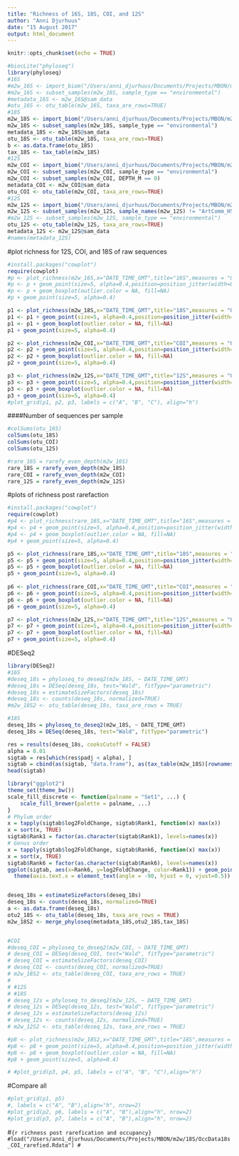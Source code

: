 ```yaml
---
title: "Richness of 16S, 18S, COI, and 12S"
author: "Anni Djurhuus"
date: "15 August 2017"
output: html_document
---
```


```r
knitr::opts_chunk$set(echo = TRUE)
```

```r
#biocLite("phyloseq")
library(phyloseq)
#16S
#m2w_16S <- import_biom("/Users/anni_djurhuus/Documents/Projects/MBON/m2w/16S/")
#m2w_16S <- subset_samples(m2w_16S, sample_type == "environmental")
#metadata_16S <- m2w_16S@sam_data
#otu_16S <- otu_table(m2w_16S, taxa_are_rows=TRUE)
#18S
m2w_18S <- import_biom("/Users/anni_djurhuus/Documents/Projects/MBON/m2w/18S/M2W_18S_80per_NT_json_obs_md.biom")
m2w_18S <- subset_samples(m2w_18S, sample_type == "environmental")
metadata_18S <- m2w_18S@sam_data
otu_18S <- otu_table(m2w_18S, taxa_are_rows=TRUE)
b <- as.data.frame(otu_18S)
tax_18S <- tax_table(m2w_18S)
#12S
m2w_COI <- import_biom("/Users/anni_djurhuus/Documents/Projects/MBON/m2w/COI/COI_m2w_twostep_json_obs_md.biom")
m2w_COI <- subset_samples(m2w_COI, sample_type == "environmental")
m2w_COI <- subset_samples(m2w_COI, DEPTH_M == 0)
metadata_COI <- m2w_COI@sam_data
otu_COI <- otu_table(m2w_COI, taxa_are_rows=TRUE)
#12S
m2w_12S <- import_biom("/Users/anni_djurhuus/Documents/Projects/MBON/m2w/12S/m2w_12S_MB_20170815_json_obs_md.biom")
m2w_12S <- subset_samples(m2w_12S, sample_names(m2w_12S) != "ArtComm_HS_1" & sample_names(m2w_12S) != "ArtComm_HS_2" & sample_names(m2w_12S) !="ArtComm_HS_3" & sample_names(m2w_12S) !="CB_CANON160925_1" & sample_names(m2w_12S) !="CB_CANON160925_2" & sample_names(m2w_12S) !="CB_CANON160925_3" & sample_names(m2w_12S) !="EB_11.16.16" & sample_names(m2w_12S) !="EB_11.21.16" & sample_names(m2w_12S) !="EB_12.28.16" & sample_names(m2w_12S) !="NTC_pool_1" & sample_names(m2w_12S) !="NTC_pool_2" & sample_names(m2w_12S) !="NTC_pool_3")
#m2w_12S <- subset_samples(m2w_12S, sample_type == "environmental")
otu_12S <- otu_table(m2w_12S, taxa_are_rows=TRUE)
metadata_12S <- m2w_12S@sam_data
#names(metadata_12S)
```

#plot richness for 12S, COI, and 18S of raw sequences
```r
#install.packages("cowplot")
require(cowplot)
#p <- plot_richness(m2w_16S,x="DATE_TIME_GMT",title="16S",measures = "Observed") + theme(axis.title.x=element_blank())
#p <- p + geom_point(size=5, alpha=0.4,position=position_jitter(width=0.1))
#p <- p + geom_boxplot(outlier.color = NA, fill=NA)
#p + geom_point(size=5, alpha=0.4)

p1 <- plot_richness(m2w_18S,x="DATE_TIME_GMT",title="18S",measures = "Observed") + theme(axis.title.x=element_blank())
p1 <- p1 + geom_point(size=5, alpha=0.4,position=position_jitter(width=0.1))
p1 <- p1 + geom_boxplot(outlier.color = NA, fill=NA)
p1 + geom_point(size=5, alpha=0.4)

p2 <- plot_richness(m2w_COI,x="DATE_TIME_GMT",title="COI",measures = "Observed") + theme(axis.title.x=element_blank())
p2 <- p2 + geom_point(size=5, alpha=0.4,position=position_jitter(width=0.1))
p2 <- p2 + geom_boxplot(outlier.color = NA, fill=NA)
p2 + geom_point(size=5, alpha=0.4)

p3 <- plot_richness(m2w_12S,x="DATE_TIME_GMT",title="12S",measures = "Observed") + theme(axis.title.x=element_blank())
p3 <- p3 + geom_point(size=5, alpha=0.4,position=position_jitter(width=0.1))
p3 <- p3 + geom_boxplot(outlier.color = NA, fill=NA)
p3 + geom_point(size=5, alpha=0.4)
#plot_grid(p1, p2, p3, labels = c("A", "B", "C"), align="h")
```

####Number of sequences per sample
```r
#colSums(otu_16S)
colSums(otu_18S)
colSums(otu_COI)
colSums(otu_12S)

#rare_16S = rarefy_even_depth(m2w_16S)
rare_18S = rarefy_even_depth(m2w_18S)
rare_COI = rarefy_even_depth(m2w_COI)
rare_12S = rarefy_even_depth(m2w_12S)

```

#plots of richness post rarefaction
```r
#install.packages("cowplot")
require(cowplot)
#p4 <- plot_richness(rare_16S,x="DATE_TIME_GMT",title="16S",measures = "Observed") + theme(axis.title.x=element_blank())
#p4 <- p4 + geom_point(size=5, alpha=0.4,position=position_jitter(width=0.1))
#p4 <- p4 + geom_boxplot(outlier.color = NA, fill=NA)
#p4 + geom_point(size=5, alpha=0.4)

p5 <- plot_richness(rare_18S,x="DATE_TIME_GMT",title="18S",measures = "Observed") + theme(axis.title.x=element_blank())
p5 <- p5 + geom_point(size=5, alpha=0.4,position=position_jitter(width=0.1))
p5 <- p5 + geom_boxplot(outlier.color = NA, fill=NA)
p5 + geom_point(size=5, alpha=0.4)
 
p6 <- plot_richness(rare_COI,x="DATE_TIME_GMT",title="COI",measures = "Observed") + theme(axis.title.x=element_blank())
p6 <- p6 + geom_point(size=5, alpha=0.4,position=position_jitter(width=0.1))
p6 <- p6 + geom_boxplot(outlier.color = NA, fill=NA)
p6 + geom_point(size=5, alpha=0.4)

p7 <- plot_richness(m2w_12S,x="DATE_TIME_GMT",title="12S",measures = "Observed") + theme(axis.title.x=element_blank())
p7 <- p7 + geom_point(size=5, alpha=0.4,position=position_jitter(width=0.1))
p7 <- p7 + geom_boxplot(outlier.color = NA, fill=NA)
p7 + geom_point(size=5, alpha=0.4)
```


#DESeq2
```r
library(DESeq2)
#16S
#deseq_18s = phyloseq_to_deseq2(m2w_18S, ~ DATE_TIME_GMT)
#deseq_18s = DESeq(deseq_18s, test="Wald", fitType="parametric")
#deseq_18s = estimateSizeFactors(deseq_18s)
#deseq_18s <- counts(deseq_18s, normalized=TRUE)
#m2w_18S2 <- otu_table(deseq_18s, taxa_are_rows = TRUE)

#18S
deseq_18s = phyloseq_to_deseq2(m2w_18S, ~ DATE_TIME_GMT)
deseq_18s = DESeq(deseq_18s, test="Wald", fitType="parametric")

res = results(deseq_18s, cooksCutoff = FALSE)
alpha = 0.01
sigtab = res[which(res$padj < alpha), ]
sigtab = cbind(as(sigtab, "data.frame"), as(tax_table(m2w_18S)[rownames(sigtab), ], "matrix"))
head(sigtab)

library("ggplot2")
theme_set(theme_bw())
scale_fill_discrete <- function(palname = "Set1", ...) {
    scale_fill_brewer(palette = palname, ...)
}
# Phylum order
x = tapply(sigtab$log2FoldChange, sigtab$Rank1, function(x) max(x))
x = sort(x, TRUE)
sigtab$Rank1 = factor(as.character(sigtab$Rank1), levels=names(x))
# Genus order
x = tapply(sigtab$log2FoldChange, sigtab$Rank6, function(x) max(x))
x = sort(x, TRUE)
sigtab$Rank6 = factor(as.character(sigtab$Rank6), levels=names(x))
ggplot(sigtab, aes(x=Rank6, y=log2FoldChange, color=Rank1)) + geom_point(size=6) + 
  theme(axis.text.x = element_text(angle = -90, hjust = 0, vjust=0.5))


deseq_18s = estimateSizeFactors(deseq_18s)
deseq_18s <- counts(deseq_18s, normalized=TRUE)
a <- as.data.frame(deseq_18s)
otu2_18S <- otu_table(deseq_18s, taxa_are_rows = TRUE)
m2w_18S2 <- merge_phyloseq(metadata_18S,otu2_18S,tax_18S)


#COI
#deseq_COI = phyloseq_to_deseq2(m2w_COI, ~ DATE_TIME_GMT)
# deseq_COI = DESeq(deseq_COI, test="Wald", fitType="parametric")
# deseq_COI = estimateSizeFactors(deseq_COI)
# deseq_COI <- counts(deseq_COI, normalized=TRUE)
# m2w_18S2 <- otu_table(deseq_COI, taxa_are_rows = TRUE)
# 
# #12S
# #18S
# deseq_12s = phyloseq_to_deseq2(m2w_12S, ~ DATE_TIME_GMT)
# deseq_12s = DESeq(deseq_12s, test="Wald", fitType="parametric")
# deseq_12s = estimateSizeFactors(deseq_12s)
# deseq_12s <- counts(deseq_12s, normalized=TRUE)
# m2w_12S2 <- otu_table(deseq_12s, taxa_are_rows = TRUE)

```

```r
#p8 <- plot_richness(m2w_18S2,x="DATE_TIME_GMT",title="18S",measures = "Observed") + theme(axis.title.x=element_blank())
#p8 <- p8 + geom_point(size=5, alpha=0.4,position=position_jitter(width=0.1))
#p8 <- p8 + geom_boxplot(outlier.color = NA, fill=NA)
#p8 + geom_point(size=5, alpha=0.4)

# #plot_grid(p3, p4, p5, labels = c("A", "B", "C"),align="h")

```


#Compare all
```r
#plot_grid(p1, p5)
#, labels = c("A", "B"),align="h", nrow=2)
#plot_grid(p2, p6, labels = c("A", "B"),align="h", nrow=2)
#plot_grid(p3, p7, labels = c("A", "B"),align="h", nrow=2)
```



#```{r richness post rarefication and occupancy}
#load("/Users/anni_djurhuus/Documents/Projects/MBON/m2w/18S/OccData18s_COI_rarefied.Rdata")
#```

